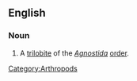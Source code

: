 ==English==

===Noun===
{{en-noun}}

# A [[trilobite]] of the ''[[Agnostida ]]'' [[order]].

[[Category:Arthropods]]